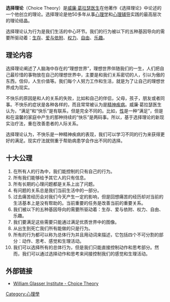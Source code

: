 {{original research|time=2019-03-11T14:11:47+00:00}}
{{unreferenced|time=2019-03-11T14:11:47+00:00}}
'''选择理论'''（Choice Theory）是[[威廉·葛拉瑟|威廉·葛拉瑟]][[医生|医生]]在他著作《选择理论》中论述的一个他创立的理论。选择理论是他50多年从事[[心理学|心理学]]和[[心理辅导|心理辅导]]实践的最高层次的理论结晶。

选择理论认为行为是我们生活的中心环节。我们的行为被以下的五种基因导向的需要所驱动着：[[生存|生存]]、[[爱与依附|爱与依附]]、[[权力|权力]]、[[自由|自由]]、[[乐趣|乐趣]]。

==理论内容==

选择理论阐述了人脑海中存在的“理想世界”，理想世界伴随我们的一生，人们把自己最珍惜的事物放在自己的理想世界中，主要是和我们关系密切的人，引以为傲的东西，信仰，人生价值等。我们每个人努力工作和生活，就是为了让自己的理想世界成为现实。

不快乐的原因是和人的关系的失败，比如和自己的伴侣，父母，孩子，朋友或者同事。不快乐的症状是各种各样的，而且常常被认为是[[精神疾病|精神疾病]]。威廉·葛拉瑟医生认为，“满足”和“快乐”是有联系，但是完全不同的。比如，[[性愛|性]]是一种“满足”，但是和在温馨的家庭中产生的那种持续的“快乐”是两码事。所以，基于选择理论的新现实治疗法，重在改善患者的人际关系。

选择理论认为，不快乐是一种精神疾病的表现，我们可以学习不同的行为来获得更好的满足。现实疗法就侧重于帮助病患学会作出不同的选择。

==十大公理==

# 在所有人的行為中，我们能控制的只有自己的行为。
# 所有我们能够给予其它人的只有信息。
# 所有长期的心理问题都是关系上出了问题。
# 有问题的关系总是我们当前生活中的一部分。
# 过去痛苦经历会对我们今天产生一定的影响，但是回想痛苦的经历却对当前的生活基本上是没有帮助的。当前重要的任务是改善当前的重要关系。
# 我们被以下的五种基因导向的需要所驱动着：生存、爱与依附、权力、自由、乐趣。
# 我们要满足这些需要只能通过满足优质世界中的图像。
# 从出生到死亡我们所有能做的只是行为。
# 所有的行为都可以称为总体行为并且用动词来描述，它包括四个不可分割的部分：动作、思考、感觉和生理活动。
# 我们可以选择所有的总体行为，但是我们只能直接控制动作和思考部分。然而，我们可以通过选择动作和思考来间接控制我们的感觉和生理活动。

==外部链接==
*[https://web.archive.org/web/20150129213605/http://www.wglasser.com/the-glasser-approach/choice-theory William Glasser Institute - Choice Theory] {{en}}


{{科學哲學}}

[[Category:心理學|Category:心理學]]